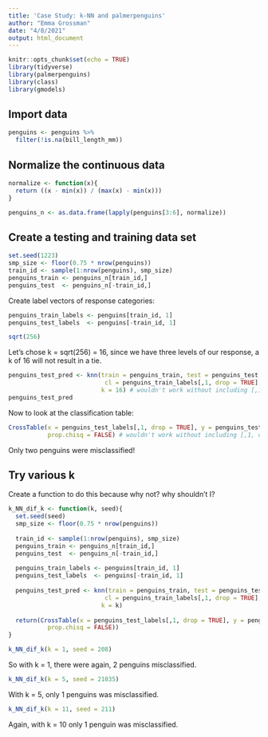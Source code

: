 ```yaml
---
title: 'Case Study: k-NN and palmerpenguins'
author: "Emma Grossman"
date: "4/8/2021"
output: html_document
---
```


```r
knitr::opts_chunk$set(echo = TRUE)
library(tidyverse)
library(palmerpenguins)
library(class)
library(gmodels)
```

## Import data
```r
penguins <- penguins %>%
  filter(!is.na(bill_length_mm))
```

## Normalize the continuous data

```r
normalize <- function(x){
  return ((x - min(x)) / (max(x) - min(x)))
}
```


```r
penguins_n <- as.data.frame(lapply(penguins[3:6], normalize))
```


## Create a testing and training data set

```r
set.seed(1223)
smp_size <- floor(0.75 * nrow(penguins))
train_id <- sample(1:nrow(penguins), smp_size)
penguins_train <- penguins_n[train_id,]
penguins_test  <- penguins_n[-train_id,]
```

Create label vectors of response categories:
```r
penguins_train_labels <- penguins[train_id, 1]
penguins_test_labels  <- penguins[-train_id, 1]
```

```r
sqrt(256)
```

Let's chose k = sqrt(256) = 16, since we have three levels of our response, a k of 16 will not result in a tie. 

```r
penguins_test_pred <- knn(train = penguins_train, test = penguins_test,
                           cl = penguins_train_labels[,1, drop = TRUE], 
                          k = 16) # wouldn't work without including [,1, drop = TRUE]
penguins_test_pred
```



Now to look at the classification table:
```r
CrossTable(x = penguins_test_labels[,1, drop = TRUE], y = penguins_test_pred,
           prop.chisq = FALSE) # wouldn't work without including [,1, drop = TRUE]
```

Only two penguins were misclassified!

## Try various k

Create a function to do this because why not? why shouldn't I?

```r
k_NN_dif_k <- function(k, seed){
  set.seed(seed)
  smp_size <- floor(0.75 * nrow(penguins))
  
  train_id <- sample(1:nrow(penguins), smp_size)
  penguins_train <- penguins_n[train_id,]
  penguins_test  <- penguins_n[-train_id,]
  
  penguins_train_labels <- penguins[train_id, 1]
  penguins_test_labels  <- penguins[-train_id, 1]
  
  penguins_test_pred <- knn(train = penguins_train, test = penguins_test,
                           cl = penguins_train_labels[,1, drop = TRUE], 
                          k = k)
  
  return(CrossTable(x = penguins_test_labels[,1, drop = TRUE], y = penguins_test_pred,
           prop.chisq = FALSE))
}
```

```r
k_NN_dif_k(k = 1, seed = 208)
```

So with k = 1, there were again, 2 penguins misclassified.

```r
k_NN_dif_k(k = 5, seed = 21035)
```

With k = 5, only 1 penguins was misclassified.

```r
k_NN_dif_k(k = 11, seed = 211)
```

Again, with k = 10 only 1 penguin was misclassified.
